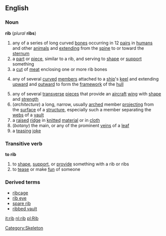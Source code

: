 ==English==
===Noun===
'''rib''' (''plural'' '''ribs''')

# any of a series of long curved [[bone]]s occurring in 12 [[pair]]s in [[human]]s and other [[animal]]s and [[extending]] from the [[spine]] to or toward the [[sternum]]
# a [[part]] or [[piece]], similar to a rib, and serving to [[shape]] or [[support]] something
# a [[cut]] of [[meat]] enclosing one or more rib bones
#{{nautical}} any of several [[curve]]d [[member]]s attached to a [[ship]]'s [[keel]] and extending [[upward]] and [[outward]] to form the [[framework]] of the [[hull]]
# any of several [[transverse]] [[piece]]s that provide an [[aircraft]] [[wing]] with [[shape]] and [[strength]]
#(''architecture'') a long, narrow, usually [[arch]]ed member [[projecting]] from the [[surface]] of a [[structure]], especially such a member separating the [[web]]s of a [[vault]]
#a [[raised]] [[ridge]] in [[knitted]] [[material]] or in [[cloth]]
#(''botany'') the main, or any of the prominent [[vein]]s of a [[leaf]]
# a [[teasing]] [[joke]]

===Transitive verb===
'''to rib'''
#to [[shape]], [[support]], or [[provide]] something with a rib or ribs
#to [[tease]] or make [[fun]] of someone

===Derived terms===
*[[ribcage]]
*[[rib eye]]
*[[spare rib]]
*[[ribbed vault]]

[[Category:Skeleton]]

[[it:rib]]
[[nl:rib]]
[[pl:Rib]]